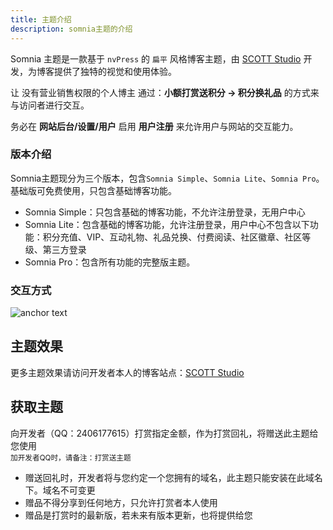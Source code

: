 ```yaml
---
title: 主题介绍
description: somnia主题的介绍
---
```


Somnia 主题是一款基于 `nvPress` 的 `扁平` 风格博客主题，由 [SCOTT Studio](https://blog.scott-studio.cn) 开发，为博客提供了独特的视觉和使用体验。

<Cards>

<Card title='主题宗旨'>

让 <span className="text-fd-muted-foreground text-sm"> 没有营业销售权限的个人博主</span> 通过：**小额打赏送积分 → 积分换礼品** 的方式来与访问者进行交互。

</Card>

<Card  title='基本要求'>

务必在 **网站后台/设置/用户** 启用 **用户注册** 来允许用户与网站的交互能力。

</Card>

</Cards>

### 版本介绍

Somnia主题现分为三个版本，包含`Somnia Simple`、`Somnia Lite`、`Somnia Pro`。基础版可免费使用，只包含基础博客功能。

- Somnia Simple：只包含基础的博客功能，不允许注册登录，无用户中心
- Somnia Lite：包含基础的博客功能，允许注册登录，用户中心不包含以下功能：积分充值、VIP、互动礼物、礼品兑换、付费阅读、社区徽章、社区等级、第三方登录
- Somnia Pro：包含所有功能的完整版主题。



### 交互方式

![anchor text](/imgs/checkin.png)

## 主题效果

更多主题效果请访问开发者本人的博客站点：[SCOTT Studio](https://blog.scott-studio.cn)

## 获取主题

<Callout title="打赏送主题">
  向开发者（QQ：2406177615）打赏指定金额，作为打赏回礼，将赠送此主题给您使用<br/>
	<small> 加开发者QQ时，请备注：打赏送主题</small>
</Callout>


<Callout title="赠品须知" type="warning">

- 赠送回礼时，开发者将与您约定一个您拥有的域名，此主题只能安装在此域名下。域名不可变更
- 赠品不得分享到任何地方，只允许打赏者本人使用
- 赠品是打赏时的最新版，若未来有版本更新，也将提供给您

</Callout>

